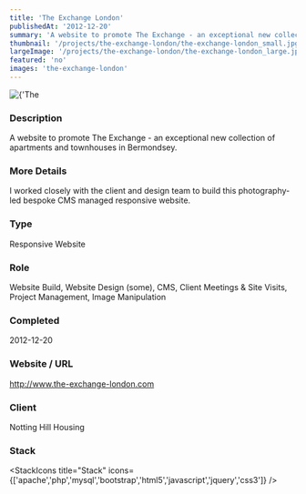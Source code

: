 ```yaml
---
title: 'The Exchange London'
publishedAt: '2012-12-20'
summary: 'A website to promote The Exchange - an exceptional new collection of apartments and townhouses in Bermondsey.'
thumbnail: '/projects/the-exchange-london/the-exchange-london_small.jpg'
largeImage: '/projects/the-exchange-london/the-exchange-london_large.jpg'
featured: 'no'
images: 'the-exchange-london'
---
```


<div className="relative w-full h-[400px] sm:h-[600px] md:h-[760px] lg:h-[920px]">
  <Image
    alt={'The Exchange London'}
    src={'/projects/the-exchange-london/the-exchange-london.jpg'}
    sizes="(max-width: 640px) 100%, 100%"
    fill={true}
    priority
    style={{
      objectFit: 'contain'
    }}
  />
</div>

### Description

A website to promote The Exchange - an exceptional new collection of apartments and townhouses in Bermondsey.

### More Details

I worked closely with the client and design team to build this photography-led bespoke CMS managed responsive website.

### Type

Responsive Website

### Role

Website Build, Website Design (some), CMS, Client Meetings & Site Visits, Project Management, Image Manipulation

### Completed
2012-12-20

### Website / URL
http://www.the-exchange-london.com

### Client
Notting Hill Housing

### Stack

<StackIcons
  title="Stack"
  icons={['apache','php','mysql','bootstrap','html5','javascript','jquery','css3']}
  />
